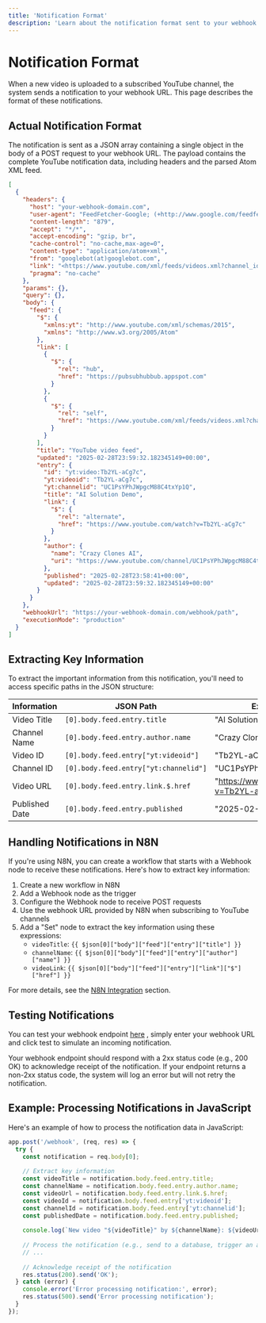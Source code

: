 ```yaml
---
title: 'Notification Format'
description: 'Learn about the notification format sent to your webhook'
---
```


# Notification Format

When a new video is uploaded to a subscribed YouTube channel, the system sends a notification to your webhook URL. This page describes the format of these notifications.

## Actual Notification Format

The notification is sent as a JSON array containing a single object in the body of a POST request to your webhook URL. The payload contains the complete YouTube notification data, including headers and the parsed Atom XML feed.

```json
[
  {
    "headers": {
      "host": "your-webhook-domain.com",
      "user-agent": "FeedFetcher-Google; (+http://www.google.com/feedfetcher.html)",
      "content-length": "879",
      "accept": "*/*",
      "accept-encoding": "gzip, br",
      "cache-control": "no-cache,max-age=0",
      "content-type": "application/atom+xml",
      "from": "googlebot(at)googlebot.com",
      "link": "<https://www.youtube.com/xml/feeds/videos.xml?channel_id=UC1PsYPhJWpgcM88C4txYp1Q>; rel=self, <http://pubsubhubbub.appspot.com/>; rel=hub",
      "pragma": "no-cache"
    },
    "params": {},
    "query": {},
    "body": {
      "feed": {
        "$": {
          "xmlns:yt": "http://www.youtube.com/xml/schemas/2015",
          "xmlns": "http://www.w3.org/2005/Atom"
        },
        "link": [
          {
            "$": {
              "rel": "hub",
              "href": "https://pubsubhubbub.appspot.com"
            }
          },
          {
            "$": {
              "rel": "self",
              "href": "https://www.youtube.com/xml/feeds/videos.xml?channel_id=UC1PsYPhJWpgcM88C4txYp1Q"
            }
          }
        ],
        "title": "YouTube video feed",
        "updated": "2025-02-28T23:59:32.182345149+00:00",
        "entry": {
          "id": "yt:video:Tb2YL-aCg7c",
          "yt:videoid": "Tb2YL-aCg7c",
          "yt:channelid": "UC1PsYPhJWpgcM88C4txYp1Q",
          "title": "AI Solution Demo",
          "link": {
            "$": {
              "rel": "alternate",
              "href": "https://www.youtube.com/watch?v=Tb2YL-aCg7c"
            }
          },
          "author": {
            "name": "Crazy Clones AI",
            "uri": "https://www.youtube.com/channel/UC1PsYPhJWpgcM88C4txYp1Q"
          },
          "published": "2025-02-28T23:58:41+00:00",
          "updated": "2025-02-28T23:59:32.182345149+00:00"
        }
      }
    },
    "webhookUrl": "https://your-webhook-domain.com/webhook/path",
    "executionMode": "production"
  }
]
```

## Extracting Key Information

To extract the important information from this notification, you'll need to access specific paths in the JSON structure:

| Information | JSON Path | Example Value |
| ----------- | --------- | ------------- |
| Video Title | `[0].body.feed.entry.title` | "AI Solution Demo" |
| Channel Name | `[0].body.feed.entry.author.name` | "Crazy Clones AI" |
| Video ID | `[0].body.feed.entry["yt:videoid"]` | "Tb2YL-aCg7c" |
| Channel ID | `[0].body.feed.entry["yt:channelid"]` | "UC1PsYPhJWpgcM88C4txYp1Q" |
| Video URL | `[0].body.feed.entry.link.$.href` | "https://www.youtube.com/watch?v=Tb2YL-aCg7c" |
| Published Date | `[0].body.feed.entry.published` | "2025-02-28T23:58:41+00:00" |

## Handling Notifications in N8N

If you're using N8N, you can create a workflow that starts with a Webhook node to receive these notifications. Here's how to extract key information:

1. Create a new workflow in N8N
2. Add a Webhook node as the trigger
3. Configure the Webhook node to receive POST requests
4. Use the webhook URL provided by N8N when subscribing to YouTube channels
5. Add a "Set" node to extract the key information using these expressions:
   - `videoTitle`: `{{ $json[0]["body"]["feed"]["entry"]["title"] }}`
   - `channelName`: `{{ $json[0]["body"]["feed"]["entry"]["author"]["name"] }}`
   - `videoLink`: `{{ $json[0]["body"]["feed"]["entry"]["link"]["$"]["href"] }}`

For more details, see the [N8N Integration](/n8n-integration/getting-started) section.

## Testing Notifications

You can test your webhook endpoint [here](https://youtube-notifier-test.vercel.app/) , simply enter your webhook URL and click test to simulate an incoming notification.



<Note>
  Your webhook endpoint should respond with a 2xx status code (e.g., 200 OK) to acknowledge receipt of the notification. If your endpoint returns a non-2xx status code, the system will log an error but will not retry the notification.
</Note>

## Example: Processing Notifications in JavaScript

Here's an example of how to process the notification data in JavaScript:

```javascript
app.post('/webhook', (req, res) => {
  try {
    const notification = req.body[0];
    
    // Extract key information
    const videoTitle = notification.body.feed.entry.title;
    const channelName = notification.body.feed.entry.author.name;
    const videoUrl = notification.body.feed.entry.link.$.href;
    const videoId = notification.body.feed.entry['yt:videoid'];
    const channelId = notification.body.feed.entry['yt:channelid'];
    const publishedDate = notification.body.feed.entry.published;
    
    console.log(`New video "${videoTitle}" by ${channelName}: ${videoUrl}`);
    
    // Process the notification (e.g., send to a database, trigger an alert, etc.)
    // ...
    
    // Acknowledge receipt of the notification
    res.status(200).send('OK');
  } catch (error) {
    console.error('Error processing notification:', error);
    res.status(500).send('Error processing notification');
  }
});
``` 